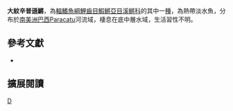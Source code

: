 {{Speciesbox 
| taxon = Simpsonichthys fasciatus
| status = NE
| status_system = IUCN3.1
| authority =  [[Costa|Costa]] & [[Brasil|Brasil]], 2006
| synonyms = 
}}
'''大紋辛普遜鱂'''，為[[輻鰭魚綱|輻鰭魚綱]][[鯉齒目|鯉齒目]][[鰕鱂亞目|鰕鱂亞目]][[溪鱂科|溪鱂科]]的其中一[[種|種]]，為熱帶淡水魚，分布於[[南美洲|南美洲]][[巴西|巴西]]Paracatu河流域，棲息在底中層水域，生活習性不明。
== 參考文獻 ==
*{{FishBase_species|genus=Simpsonichthys|species=fasciatus|year=2014|month=9}}

== 擴展閱讀 ==
{{refbegin}}
{{wikispecies-inline|Simpsonichthys fasciatus 大紋辛普遜鱂}}
{{refend}}
{{Taxonbar|from=Q5648573}}

[[Category:辛普遜鱂屬|D]]